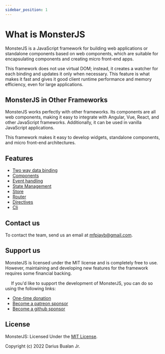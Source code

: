 ```yaml
---
sidebar_position: 1
---
```


# What is MonsterJS

MonsterJS is a JavaScript framework for building web applications or standalone components based on web components, which are suitable for encapsulating components and creating micro front-end apps.

This framework does not use virtual DOM; instead, it creates a watcher for each binding and updates it only when necessary. This feature is what makes it fast and gives it good client runtime performance and memory efficiency, even for large applications.

## MonsterJS in Other Frameworks


MonsterJS works perfectly with other frameworks. Its components are all web components, making it easy to integrate with Angular, Vue, React, and other JavaScript frameworks. Additionally, it can be used in vanilla JavaScript applications.

This framework makes it easy to develop widgets, standalone components, and micro front-end architectures.

## Features
- [Two way data binding](../main-concept/data-binding#model-binding)
- [Components](../main-concept/component)
- [Event handling](../main-concept/event-handling)
- [State Management](../main-concept/component-states)
- [Store](../available-packages/store)
- [Router](../available-packages/router)
- [Directives](../main-concept/directives)
- [Cli](../cli/cli-what-is-cli)

## Contact us

To contact the team, send us an email at [mfpjayb@gmail.com](mailto:mfpjayb@gmail.com).

## Support us

MonsterJS is licensed under the MIT license and is completely free to use. However, maintaining and developing new features for the framework requires some financial backing.

<p>
<img width="15px" height="15px" style={{marginRight: "5px"}} src='https://github.githubassets.com/images/icons/emoji/heart.png'></img>
If you'd like to support the development of MonsterJS, you can do so using the following links:
</p>

- [One-time donation](https://www.paypal.com/paypalme/dariusbualan)
- [Become a patreon sponsor](https://www.patreon.com/monsterjs)
- [Become a github sponsor](https://github.com/sponsors/monster-js)

## License

MonsterJS: Licensed Under the [MIT License](../license).

Copyright (c) 2022 Darius Bualan Jr.